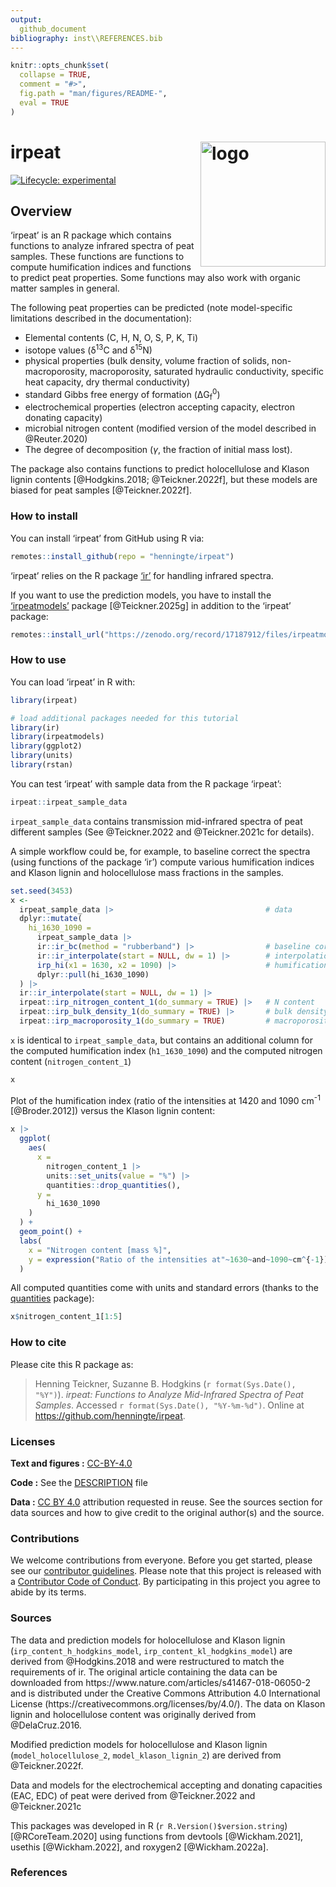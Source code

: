 ```yaml
---
output: 
  github_document
bibliography: inst\\REFERENCES.bib
---
```


<!-- README.md is generated from README.Rmd. Please edit that file -->

```r
knitr::opts_chunk$set(
  collapse = TRUE,
  comment = "#>",
  fig.path = "man/figures/README-",
  eval = TRUE
)
```

# irpeat <img src='man/figures/logo-hex.png' align="right" height="139" alt="logo" style="float:right; height:200px;" />

<!-- badges: start -->
[![Lifecycle: experimental](https://img.shields.io/badge/lifecycle-experimental-orange.svg)](https://lifecycle.r-lib.org/articles/stages.html#experimental)
<!-- badges: end -->


## Overview

'irpeat' is an R package which contains functions to analyze infrared spectra of peat samples. These functions are functions to compute humification indices and functions to predict peat properties. Some functions may also work with organic matter samples in general.

The following peat properties can be predicted (note model-specific limitations described in the documentation): 

+ Elemental contents (C, H, N, O, S, P, K, Ti)
+ isotope values (&delta;<sup>13</sup>C and &delta;<sup>15</sup>N)
+ physical properties (bulk density, volume fraction of solids, non-macroporosity, macroporosity, saturated hydraulic conductivity, specific heat capacity, dry thermal conductivity)
+ standard Gibbs free energy of formation (&Delta;G<sub>f</sub><sup>0</sup>) 
+ electrochemical properties (electron accepting capacity, electron donating capacity)
+ microbial nitrogen content (modified version of the model described in @Reuter.2020)
+ The degree of decomposition ($\gamma$, the fraction of initial mass lost).

The package also contains functions to predict holocellulose and Klason lignin contents [@Hodgkins.2018; @Teickner.2022f], but these models are biased for peat samples [@Teickner.2022f].


### How to install

You can install 'irpeat' from GitHub using R via:

```r
remotes::install_github(repo = "henningte/irpeat")
```

'irpeat' relies on the R package ['ir'](https://github.com/henningte/ir) for handling infrared spectra.

If you want to use the prediction models, you have to install the ['irpeatmodels'](https://doi.org/10.5281/zenodo.17187912) package [@Teickner.2025g] in addition to the 'irpeat' package:

```r
remotes::install_url("https://zenodo.org/record/17187912/files/irpeatmodels_0.1.0.tar.gz", type = "source")
```


### How to use

You can load 'irpeat' in R with:

```r
library(irpeat)

# load additional packages needed for this tutorial
library(ir)
library(irpeatmodels)
library(ggplot2)
library(units)
library(rstan)
```

You can test 'irpeat' with sample data from the R package 'irpeat':

```r
irpeat::irpeat_sample_data
```

`irpeat_sample_data` contains transmission mid-infrared spectra of peat different samples (See @Teickner.2022 and @Teickner.2021c for details).

A simple workflow could be, for example, to baseline correct the spectra (using functions of the package 'ir') compute various humification indices and Klason lignin and holocellulose mass fractions in the samples.

```r
set.seed(3453)
x <- 
  irpeat_sample_data |>                                  # data
  dplyr::mutate(
    hi_1630_1090 =
      irpeat_sample_data |>
      ir::ir_bc(method = "rubberband") |>                # baseline correction
      ir::ir_interpolate(start = NULL, dw = 1) |>        # interpolation
      irp_hi(x1 = 1630, x2 = 1090) |>                    # humification index
      dplyr::pull(hi_1630_1090)
  ) |>
  ir::ir_interpolate(start = NULL, dw = 1) |>
  irpeat::irp_nitrogen_content_1(do_summary = TRUE) |>   # N content
  irpeat::irp_bulk_density_1(do_summary = TRUE) |>       # bulk density
  irpeat::irp_macroporosity_1(do_summary = TRUE)         # macroporosity
```

`x` is identical to `irpeat_sample_data`, but contains an additional column for the computed humification index (`h1_1630_1090`) and the computed nitrogen content (`nitrogen_content_1`)

```r
x
```

Plot of the humification index (ratio of the intensities at 1420 and 1090 cm<sup>-1</sup> [@Broder.2012]) versus the Klason lignin content:

```r
x |>
  ggplot(
    aes(
      x = 
        nitrogen_content_1 |>
        units::set_units(value = "%") |>
        quantities::drop_quantities(), 
      y = 
        hi_1630_1090
    )
  ) + 
  geom_point() +
  labs(
    x = "Nitrogen content [mass %]", 
    y = expression("Ratio of the intensities at"~1630~and~1090~cm^{-1})
  )
```


All computed quantities come with units and standard errors (thanks to the [quantities](https://github.com/r-quantities/quantities) package):

```r
x$nitrogen_content_1[1:5]
```


### How to cite

Please cite this R package as:

> Henning Teickner, Suzanne B. Hodgkins (`r format(Sys.Date(), "%Y")`). _irpeat: Functions to Analyze Mid-Infrared Spectra of Peat Samples_. Accessed `r format(Sys.Date(), "%Y-%m-%d")`. Online at <https://github.com/henningte/irpeat>.


### Licenses

**Text and figures :**  [CC-BY-4.0](https://creativecommons.org/licenses/by/4.0/)

**Code :** See the [DESCRIPTION](DESCRIPTION) file

**Data :** [CC BY 4.0](https://creativecommons.org/licenses/by/4.0/) attribution requested in reuse. See the sources section for data sources and how to give credit to the original author(s) and the source.

### Contributions

We welcome contributions from everyone. Before you get started, please see our [contributor guidelines](CONTRIBUTING.md). Please note that this project is released with a [Contributor Code of Conduct](CONDUCT.md). By participating in this project you agree to abide by its terms.

### Sources

The data and prediction models for holocellulose and Klason lignin (`irp_content_h_hodgkins_model`, `irp_content_kl_hodgkins_model`) are derived from @Hodgkins.2018 and were restructured to match the requirements of ir. The original article containing the data can be downloaded from https://www.nature.com/articles/s41467-018-06050-2 and is distributed under the Creative Commons Attribution 4.0 International License (https://creativecommons.org/licenses/by/4.0/). The data on Klason lignin and holocellulose content was originally derived from @DelaCruz.2016.

Modified prediction models for holocellulose and Klason lignin (`model_holocellulose_2`, `model_klason_lignin_2`) are derived from @Teickner.2022f.

Data and models for the electrochemical accepting and donating capacities (EAC, EDC) of peat were derived from @Teickner.2022 and @Teickner.2021c

This packages was developed in R (`r R.Version()$version.string`) [@RCoreTeam.2020] using functions from devtools [@Wickham.2021], usethis [@Wickham.2022], and roxygen2 [@Wickham.2022a].

### References
